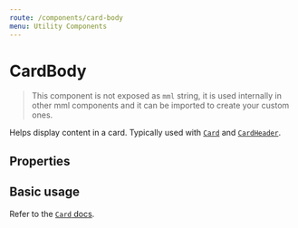 ```yaml
---
route: /components/card-body
menu: Utility Components
---
```



# CardBody

> This component is not exposed as `mml` string, it is used internally in other mml components and it can be imported to create your custom ones.

Helps display content in a card. Typically used with [`Card`](/components/card) and [`CardHeader`](/components/card-header).

## Properties

<Props of={CardBody} />

## Basic usage

Refer to the [`Card` docs](/components/card).
